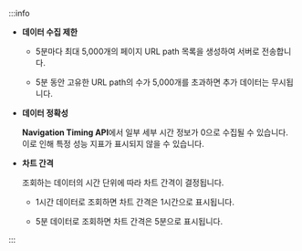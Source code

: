 :::info

* **데이터 수집 제한**

  - 5분마다 최대 5,000개의 페이지 URL path 목록을 생성하여 서버로 전송합니다.
  
  - 5분 동안 고유한 URL path의 수가 5,000개를 초과하면 추가 데이터는 무시됩니다.

* **데이터 정확성**

  **Navigation Timing API**에서 일부 세부 시간 정보가 0으로 수집될 수 있습니다. 이로 인해 특정 성능 지표가 표시되지 않을 수 있습니다.

* **차트 간격**

  조회하는 데이터의 시간 단위에 따라 차트 간격이 결정됩니다.

  - 1시간 데이터로 조회하면 차트 간격은 1시간으로 표시됩니다.

  - 5분 데이터로 조회하면 차트 간격은 5분으로 표시됩니다.

:::